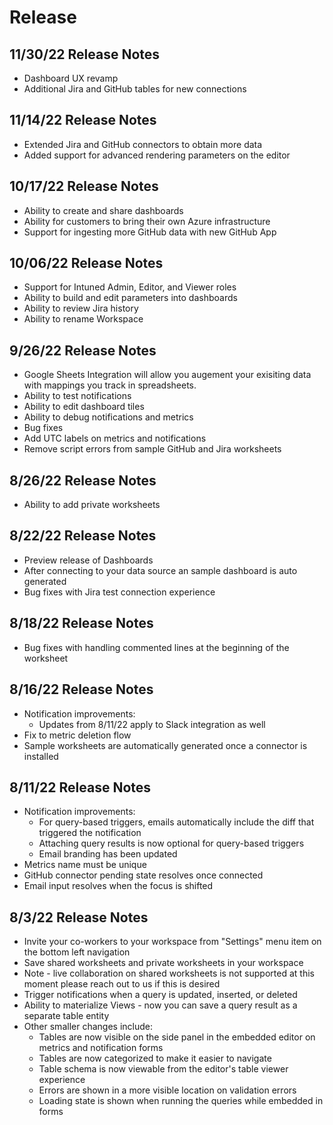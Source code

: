 # Release



## 11/30/22 Release Notes
- Dashboard UX revamp
- Additional Jira and GitHub tables for new connections

## 11/14/22 Release Notes
- Extended Jira and GitHub connectors to obtain more data
- Added support for advanced rendering parameters on the editor

## 10/17/22 Release Notes
- Ability to create and share dashboards
- Ability for customers to bring their own Azure infrastructure
- Support for ingesting more GitHub data with new GitHub App

## 10/06/22 Release Notes
- Support for Intuned Admin, Editor, and Viewer roles
- Ability to build and edit parameters into dashboards
- Ability to review Jira history
- Ability to rename Workspace

## 9/26/22 Release Notes
- Google Sheets Integration will allow you augement your exisiting data with mappings you track in spreadsheets. 
- Ability to test notifications
- Ability to edit dashboard tiles
- Ability to debug notifications and metrics
- Bug fixes
- Add UTC labels on metrics and notifications
- Remove script errors from sample GitHub and Jira worksheets

## 8/26/22 Release Notes

- Ability to add private worksheets

## 8/22/22 Release Notes

- Preview release of Dashboards
- After connecting to your data source an sample dashboard is auto generated
- Bug fixes with Jira test connection experience

## 8/18/22 Release Notes

- Bug fixes with handling commented lines at the beginning of the worksheet

## 8/16/22 Release Notes

- Notification improvements:
  - Updates from 8/11/22 apply to Slack integration as well
- Fix to metric deletion flow
- Sample worksheets are automatically generated once a connector is installed

## 8/11/22 Release Notes

- Notification improvements:
  - For query-based triggers, emails automatically include the diff that triggered the notification
  - Attaching query results is now optional for query-based triggers
  - Email branding has been updated
- Metrics name must be unique
- GitHub connector pending state resolves once connected
- Email input resolves when the focus is shifted

## 8/3/22 Release Notes

- Invite your co-workers to your workspace from "Settings" menu item on the bottom left navigation
- Save shared worksheets and private worksheets in your workspace
- Note - live collaboration on shared worksheets is not supported at this moment please reach out to us if this is desired
- Trigger notifications when a query is updated, inserted, or deleted
- Ability to materialize Views - now you can save a query result as a separate table entity
- Other smaller changes include:
  - Tables are now visible on the side panel in the embedded editor on metrics and notification forms
  - Tables are now categorized to make it easier to navigate
  - Table schema is now viewable from the editor's table viewer experience
  - Errors are shown in a more visible location on validation errors
  - Loading state is shown when running the queries while embedded in forms